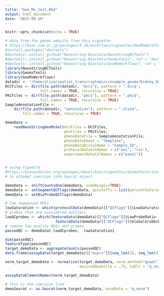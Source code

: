 ```yaml
---
title: "Geo_Mx_test.Rmd"
output: html_document
date: "2022-09-19"
---
```


```r
knitr::opts_chunk$set(echo = TRUE)

```

```r
# data from the geomx website from this vignette:
# https://bioc.ism.ac.jp/packages/3.14/workflows/vignettes/GeoMxWorkflows/inst/doc/GeomxTools_RNA-NGS_Analysis.html
#install.packages("devtools")
#devtools::install_github("Nanostring-Biostats/NanoStringNCTools")
#devtools::install_github("Nanostring-Biostats/GeomxTools", ref = "dev")
#devtools::install_github("Nanostring-Biostats/GeoMxWorkflows", ref = "main")
library(NanoStringNCTools)
library(GeomxTools)
library(GeoMxWorkflows)
datadir <- "/home/alisa/spatial_transcriptomics/example_geomx/Kidney_Dataset"
DCCFiles <- dir(file.path(datadir, "dccs"), pattern = ".dcc$",
                full.names = TRUE, recursive = TRUE)
PKCFiles <- dir(file.path(datadir, "pkcs"), pattern = ".pkc$",
                full.names = TRUE, recursive = TRUE)
SampleAnnotationFile <-
    dir(file.path(datadir, "annotation"), pattern = ".xlsx$",
        full.names = TRUE, recursive = TRUE)

demoData <-
    readNanoStringGeoMxSet(dccFiles = DCCFiles,
                           pkcFiles = PKCFiles,
                           phenoDataFile = SampleAnnotationFile,
                           phenoDataSheet = "Template",
                           phenoDataDccColName = "Sample_ID",
                           protocolDataColNames = c("aoi", "roi"),
                           experimentDataColNames = c("panel"))


# using Vignette
#https://bioconductor.org/packages/devel/bioc/vignettes/GeomxTools/inst/doc/GeomxSet_coercions.html
# to attempt coersion into Seurat object

demoData <- shiftCountsOne(demoData, useDALogic=TRUE)
demoData <- setSegmentQCFlags(demoData, qcCutoffs = list(percentSaturation = 45))
demoData <- setBioProbeQCFlags(demoData)

# low sequenced ROIs
lowSaturation <- which(protocolData(demoData)[["QCFlags"]]$LowSaturation)
# probes that are considered outliers 
lowQCprobes <- which(featureData(demoData)[["QCFlags"]]$LowProbeRatio | 
                       featureData(demoData)[["QCFlags"]]$GlobalGrubbsOutlier)
# remove low quality ROIs and probes
passedQC <- demoData[-lowQCprobes, -lowSaturation]

dim(passedQC)
featureType(passedQC)
target_demoData <- aggregateCounts(passedQC)
data.frame(assayData(target_demoData)[["exprs"]][seq_len(3), seq_len(3)])

norm_target_demoData <- normalize(target_demoData, norm_method="quant",
                                  desiredQuantile = .75, toElt = "q_norm")

assayDataElementNames(norm_target_demoData)

# this is the coersion line
demoSeurat <- as.Seurat(norm_target_demoData, normData = "q_norm")



```



